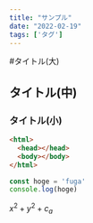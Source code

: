 ```yaml
---
title: "サンプル"
date: "2022-02-19"
tags: ['タグ']
---
```


#タイトル(大)

## タイトル(中)

### タイトル(小)

```html
<html>
  <head></head>
  <body></body>
</html>
```

```javascript
const hoge = 'fuga'
console.log(hoge)
```

$x^2 + y^2 + c_a$

